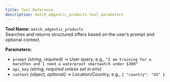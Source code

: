 ```yaml
---
title: Tool Reference
description: match_adgentic_products tool parameters
---
```



<Copy />


**Tool Name:** `match_adgentic_products`  
Searches and returns structured offers based on the user’s prompt and optional context.

**Parameters:**
- `prompt` *(string, required)* → User query, e.g., `"I am training for a marathon and I need a waterproof smartwatch under $300"`
- `api_key` *(string, required unless set in env)*
- `context` *(object, optional)* → Location/Country, e.g., `{ "country": "US" }`

<Feedback />
